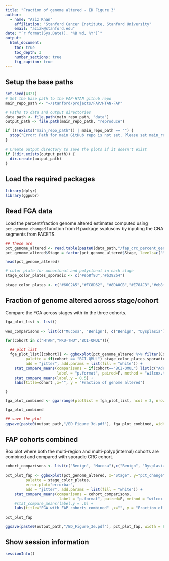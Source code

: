 ```yaml
---
title: "Fraction of genome altered - ED Figure 3"
author: 
  - name: "Aziz Khan"
    affiliation: "Stanford Cancer Institute, Stanford University"
    email: "azizk@stanford.edu"
date: "`r format(Sys.Date(), '%B %d, %Y')`"
output:
  html_document:
    toc: true
    toc_depth: 3
    number_sections: true
    fig_caption: true
---
```


## Setup the base paths
```r

set.seed(4321)
# Set the base path to the FAP-HTAN github repo
main_repo_path <- "~/stanford/projects/FAP/HTAN-FAP"

# Paths to data and output directories
data_path <- file.path(main_repo_path, "data")
output_path <- file.path(main_repo_path, "reproduce")

if ((!exists("main_repo_path")) | main_repo_path == "") {
  stop("Error: Path for main GitHub repo is not set. Please set main_repo_path <- '/path/to/repo/HTAN-FAP' and try again!")
}

# Create output directory to save the plots if it doesn't exist
if (!dir.exists(output_path)) {
  dir.create(output_path)
}
```

## Load the required packages

```r
library(dplyr)
library(ggpubr)

```


## Read FGA data
Load the percent/fraction genome altered estimates computed using `pct.genome.changed` function from R package svpluscnv by inputing the CNA segments from FACETS.
```r

## These are 
pct_genome_altered <- read.table(paste0(data_path,"/fap_crc_percent_genome_altered.tsv"), sep = "\t", header = TRUE)
pct_genome_altered$Stage = factor(pct_genome_altered$Stage, levels=c("Mucosa", "Benign", "Dysplasia","AdCa", "Adenoma", "Carcinoma"))

head(pct_genome_altered)

# color plate for monoclonal and polyclonal in each stage
stage_color_plates_sporadic <- c("#eb8f93","#b392b4")

stage_color_plates <- c("#66C2A5","#FC8D62", "#8DA0CB","#E78AC3","#eb8f93","#b392b4","#A6D854","#FFD92F","#E5C494","#B3B3B3")

```



## Fraction of genome altered across stage/cohort
Compare the FGA across stages with-in the three cohorts.

```r

fga_plot_list <- list()

wes_comparisons <- list(c("Mucosa", "Benign"), c("Benign", "Dysplasia"), c("Benign", "AdCa"), c("AdCa", "Dysplasia"))

for(cohort in c("HTAN","PKU-THU","BCI-QMUL")){
   
  ## plot list
  fga_plot_list[[cohort]] <- ggboxplot(pct_genome_altered %>% filter(Cohort == cohort), x="Stage", y="pct_change", color ="Stage",
         palette = if(cohort == "BCI-QMUL") stage_color_plates_sporadic else stage_color_plates,
         add = "jitter", add.params = list(fill = "white")) +
    stat_compare_means(comparisons = if(cohort=="BCI-QMUL") list(c("Adenoma", "Carcinoma")) else wes_comparisons,
                       label = "p.format", paired=F, method = "wilcox.test", method.args = list(alternative = "two.sided")) +
    stat_compare_means(label.y = 0.5) + 
    labs(title=cohort ,x="", y = "Fraction of genome altered")

}

fga_plot_combined <- ggarrange(plotlist = fga_plot_list, ncol = 3, nrow = 1, widths=c(2,2,1.5))

fga_plot_combined

## save the plot
ggsave(paste0(output_path,"/ED_Figure_3d.pdf"), fga_plot_combined, width = 12, height = 6)

```


## FAP cohorts combined
Box plot where both the multi-region and multi-polyp(internal) cohorts are combined and compared with sporadic CRC cohort.

```r

cohort_comparisons <- list(c("Benign", "Mucosa"),c("Benign", "Dysplasia"), c("Dysplasia", "Adenoma"), c("Benign", "AdCa"), c("Benign", "Adenoma"),c("AdCa", "Adenoma"),c("Carcinoma", "Adenoma"), c("Dysplasia", "AdCa"), c("Carcinoma", "AdCa"))

pct_plot_fap <- ggboxplot(pct_genome_altered, x="Stage", y="pct_change", color = "Stage",
         palette = stage_color_plates,
         error.plot="errorbar",
         add = "jitter", add.params = list(fill = "white")) +
    stat_compare_means(comparisons = cohort_comparisons, 
                        label = "p.format", paired=F, method = "wilcox.test", method.args = list(alternative = "two.sided")) +
    #stat_compare_means(label.y = .6) + 
    labs(title="FGA with FAP cohorts combined" ,x="", y = "Fraction of genome altered")

pct_plot_fap

ggsave(paste0(output_path,"/ED_Figure_3e.pdf"), pct_plot_fap, width = 8, height = 6)

```


## Show session information
```r
sessionInfo()
```

